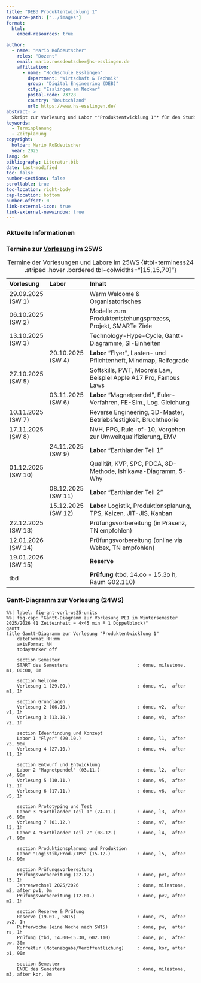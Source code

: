 ```yaml
---
title: "DEB3 Produktentwicklung 1"
resource-path: ["../images"]
format:
  html:
    embed-resources: true

author:
  - name: "Mario Roßdeutscher"
    roles: "Dozent"
    email: mario.rossdeutscher@hs-esslingen.de
    affiliation: 
      - name: "Hochschule Esslingen"
        department: "Wirtschaft & Technik"
        group: "Digital Engineering (DEB)"
        city: "Esslingen am Neckar"
        postal-code: 73728
        country: "Deutschland"
        url: https://www.hs-esslingen.de/
abstract: > 
  Skript zur Vorlesung und Labor *"Produktentwicklung 1"* für den Studiengang Digital Engineering DEB3 im Wintersemester 2025/2026
keywords:
  - Terminplanung
  - Zeitplanung
copyright: 
  holder: Mario Roßdeutscher
  year: 2025
lang: de
bibliography: Literatur.bib
date: last-modified
toc: false
number-sections: false
scrollable: true
toc-location: right-body
cap-location: bottom
number-offset: 0
link-external-icon: true
link-external-newwindow: true
---
```


<!-- -------------------------------------------------------------------------

                       Termine Wintersemester 2024/2025 DEB3

-------------------------------------------------------------------------- -->

### Aktuelle Informationen

<!-- -------------------------------------------------------------------------

::: {.callout-tip}
## Noten DE3.PRO1-V3 in HE-Online ab Freitag, 31.01.2025 EoB
Die Noten der Klausur DE3.PRO1-V3 vom 20.01.2025 sind ab **Freitag, 31.01.2025 EoB** in [HE-Online](https://heonline.hs-esslingen.de/) verfügbar!
:::


::: {.callout-tip}
## Termin zur Prüfungseinsicht DE3.PRO1-V3
Zur Vereinbarung eines individuellen Termins zur Prüfungseinsicht melden Sie sich bitte per Mail ([christian.anders@hs-esslingen.de](mailto:christian.anders@hs-esslingen.de)).
:::
-------------------------------------------------------------------------- -->


### Termine zur [Vorlesung](https://moodle.hs-esslingen.de/moodle/course/view.php?id=32955) im 25WS

<!--

CA 24WS
+-------------+------------+---------------------------------------------------------------------+
| Vorlesung   | Labor      | Inhalt                                                              |
+=============+============+=====================================================================+
| 23.09.2024  |            | Warm Welcome & Organisatorisches                                    | 
+-------------+------------+---------------------------------------------------------------------+
| 30.09.2024  |            | Modelle zum Produktentstehungsprozess, Projekt, SMARTe Ziele        | 
+-------------+------------+---------------------------------------------------------------------+
| 07.10.2024  |            | Technology-Hype-Cycle, Gantt-Diagramme, SI-Einheiten                | 
+-------------+------------+---------------------------------------------------------------------+
|             | 14.10.2024 | **Labor** "Flyer", Lasten- und Pflichtenheft, Mindmap, Reifegrade   | 
+-------------+------------+---------------------------------------------------------------------+
| 21.10.2024  |            | Softskills, PWT, Moore's Law, Beispiel Apple A17 Pro, Famous Laws   | 
+-------------+------------+---------------------------------------------------------------------+
|             | 28.10.2024 | **Labor** "Magnetpendel", Euler-Verfahren, FE-Sim., Log. Gleichung  | 
+-------------+------------+---------------------------------------------------------------------+
| 04.11.2024  |            | Reverse Engineering, 3D-Master, Betriebsfestigkeit, Bruchtheorie    | 
+-------------+------------+---------------------------------------------------------------------+
| 11.11.2024  |            | NVH, PPG, Rule-of-10, Vorgehen zur Umweltqualifizierung, EMV        | 
+-------------+------------+---------------------------------------------------------------------+
|             | 18.11.2024 | **Labor** "Earthlander Teil 1"                                      | 
+-------------+------------+---------------------------------------------------------------------+
| 25.11.2024  |            | Qualität, KVP, SPC, PDCA, 8D-Methode, Ishikawa-Diagramm, 5-Why      | 
+-------------+------------+---------------------------------------------------------------------+
|             | 02.12.2024 | **Labor** "Earthlander Teil 2"                                      | 
+-------------+------------+---------------------------------------------------------------------+
| 09.12.2024  |            | Labor Logistik, Produktionsplanung, TPS, Kaizen, JIT-JIS, Kanban    | 
+-------------+------------+---------------------------------------------------------------------+
| 16.12.2024  |            | Prüfungsvorbereitung (in Präsenz, TN empfohlen)                     | 
+-------------+------------+---------------------------------------------------------------------+
| 13.01.2025  |            | Prüfungsvorbereitung (online via Webex, TN empfohlen)               | 
+-------------+------------+---------------------------------------------------------------------+
| 20.01.2025  |            | **Prüfung** (20.01.2025, 14.oo - 15.3o h, Raum G02.110)             | 
+-------------+------------+---------------------------------------------------------------------+
: Termine der Vorlesungen und Labore im Wintersemester 2024/2025 {#tbl-terminess24 .striped .hover .bordered tbl-colwidths="[15,15,70]"}


-->

| Vorlesung             | Labor                  | Inhalt                                                              |
|:----------------------|:-----------------------|:--------------------------------------------------------------------|
| 29.09.2025<br>(SW 1)  |                        | Warm Welcome & Organisatorisches                                    |
| 06.10.2025<br>(SW 2)  |                        | Modelle zum Produktentstehungsprozess, Projekt, SMARTe Ziele        |
| 13.10.2025<br>(SW 3)  |                        | Technology-Hype-Cycle, Gantt-Diagramme, SI-Einheiten                |
|                        | 20.10.2025<br>(SW 4)  | **Labor** "Flyer", Lasten- und Pflichtenheft, Mindmap, Reifegrade   |
| 27.10.2025<br>(SW 5)  |                        | Softskills, PWT, Moore's Law, Beispiel Apple A17 Pro, Famous Laws   |
|                        | 03.11.2025<br>(SW 6)  | **Labor** "Magnetpendel", Euler-Verfahren, FE-Sim., Log. Gleichung  |
| 10.11.2025<br>(SW 7)  |                        | Reverse Engineering, 3D-Master, Betriebsfestigkeit, Bruchtheorie    |
| 17.11.2025<br>(SW 8)  |                        | NVH, PPG, Rule-of-10, Vorgehen zur Umweltqualifizierung, EMV        |
|                        | 24.11.2025<br>(SW 9)  | **Labor** "Earthlander Teil 1"                                      |
| 01.12.2025<br>(SW 10) |                        | Qualität, KVP, SPC, PDCA, 8D-Methode, Ishikawa-Diagramm, 5-Why      |
|                        | 08.12.2025<br>(SW 11) | **Labor** "Earthlander Teil 2"                                      |
|                       | 15.12.2025<br>(SW 12)  | **Labor** Logistik, Produktionsplanung, TPS, Kaizen, JIT-JIS, Kanban    |
| 22.12.2025<br>(SW 13) |                        | Prüfungsvorbereitung (in Präsenz, TN empfohlen)                     |
| 12.01.2026<br>(SW 14) |                        | Prüfungsvorbereitung (online via Webex, TN empfohlen)               |
| 19.01.2026<br>(SW 15) |                        | **Reserve**                                                         |
| tbd       <br>        |                        | **Prüfung** (tbd, 14.oo - 15.3o h, Raum G02.110)                    |
: Termine der Vorlesungen und Labore im 25WS {#tbl-terminess24 .striped .hover .bordered tbl-colwidths="[15,15,70]"}


### Gantt-Diagramm zur Vorlesung (24WS)

<!--
CA 24 WS 


```mermaid
%%| fig-width: 
%%| label: fig-label-gntvorlesungpe1
%%| fig-cap: "Gantt-Diagramm zur Vorlesung PE1 im Wintersemester 2024/2025 (1 Zeiteinheit = 4x45min)"
gantt
title Gantt-Diagramm zur Vorlesung "Produktentwicklung 1"
    dateFormat HH:mm
    axisFormat %H
    todayMarker off

    section Welcome
    START des Semesters: done, milestone, m1, 00:00, 0m
    Vorlesung 1 (23.09.) : done, t1, after m1, 1h
    section Grundlagen
    Vorlesung 2 (30.09.) : done, t2, after t1, 1h
    Vorlesung 3 (07.10.) : done, t3, after t2, 1h
    section Ideenfindung und Konzept
    Labor 1 "Flyer" (14.10.): done, l1, after t3, 90m
    Vorlesung 4 (21.10.) : done, t4, after l1, 1h
    section Entwurf und Entwicklung
    Labor 2 "Magnetpendel" (28.10.) : done, l2, after t4, 90m
    Vorlesung 5 (04.11.) : done, t5, after l2, 1h
    Vorlesung 6 (11.11.) : done, t6, after t5, 1h
    section Prototyping und Test
    Labor 3 "Earthlander Teil 1" (18.11.) : done, l3, after t6, 90m
    Vorlesung 7 (25.11.) : done, t7, after l3, 1h
    Labor 4 "Earthlander Teil 2" (02.12.) : done, l4, after t7, 90m
    section Produktionsplanung und Produktion
    Vorlesung 8 (09.12.): done, t8, after l4, 1h
    section Prüfungsvorbereitung
    Prüfungsvorbereitung (16.12.) : done, t9, after t8, 1h
    Jahreswechsel 2024/2025 : done, milestone, m2, after t9, 0m
    Prüfungsvorbereitung (13.01.) : done, t10, after m2, 1h
    section Prüfung
    Prüfung (20.01.2025 14.oo - 15.3o h, Raum G02.110): done, p1, after t10, 30m
    Korrektur (Noten sind ab 31.01. in HE-Online verfügbar) : done, t11, after p1, 90m
    ENDE des Semesters : done, milestone, m3, after t11, 0m
```



Mario - mit Terminen (Achse unten nicht lesbar) 24 WS 


```mermaid
%%| label: fig-gnt-vorl-ws25
%%| fig-cap: "Gantt-Diagramm zur Vorlesung PE1 im Wintersemester 2025/2026 (Aktivitäten dauern bis zum nächsten Termin)"
gantt
    title Gantt-Diagramm zur Vorlesung "Produktentwicklung 1" (WS 2025/2026)
    dateFormat  YYYY-MM-DD
    axisFormat  %d.%m.%Y
    todayMarker off

    section Semester
    START des Semesters                       : milestone, m1, 2025-09-29, 0d

    section Welcome
    Vorlesung 1 (29.09.)                      : v1,  2025-09-29, 2025-10-06

    section Grundlagen
    Vorlesung 2 (06.10.)                      : v2,  2025-10-06, 2025-10-13
    Vorlesung 3 (13.10.)                      : v3,  2025-10-13, 2025-10-20

    section Ideenfindung & Konzept
    Labor 1 "Flyer" (20.10.)                  : l1,  2025-10-20, 2025-10-27
    Vorlesung 4 (27.10.)                      : v4,  2025-10-27, 2025-11-03

    section Entwurf & Entwicklung
    Labor 2 "Magnetpendel" (03.11.)           : l2,  2025-11-03, 2025-11-10
    Vorlesung 5 (10.11.)                      : v5,  2025-11-10, 2025-11-17
    Vorlesung 6 (17.11.)                      : v6,  2025-11-17, 2025-11-24

    section Prototyping & Test
    Labor 3 "Earthlander 1" (24.11.)          : l3,  2025-11-24, 2025-12-01
    Vorlesung 7 (01.12.)                      : v7,  2025-12-01, 2025-12-08
    Labor 4 "Earthlander 2" (08.12.)          : l4,  2025-12-08, 2025-12-15
    Labor 5 "Logistik/Prod./TPS" (15.12.)     : l5,  2025-12-15, 2025-12-22

    section Prüfungsvorbereitung
    Vorbereitung (22.12.)                     : pv1, 2025-12-22, 2026-01-12
    Vorbereitung (12.01.)                     : pv2, 2026-01-12, 2026-01-19

    section Reserve & Prüfung
    Reserve (19.01., SW15)                    : v15, 2026-01-19, 2026-01-26
    Pufferwoche (eine Woche nach SW15)        : pw,  2026-01-26, 2026-02-02
    Prüfung (tbd, 14.oo–15.3o, G02.110)       : milestone, px, 2026-02-02, 0d

    section Semester
    ENDE des Semesters                        : milestone, m3, after px, 0d

```

-->

```mermaid
%%| label: fig-gnt-vorl-ws25-units
%%| fig-cap: "Gantt-Diagramm zur Vorlesung PE1 im Wintersemester 2025/2026 (1 Zeiteinheit = 4×45 min ≙ 1 Doppelblock)"
gantt
title Gantt-Diagramm zur Vorlesung "Produktentwicklung 1"
    dateFormat HH:mm
    axisFormat %H
    todayMarker off

    section Semester
    START des Semesters                          : done, milestone, m1, 00:00, 0m

    section Welcome
    Vorlesung 1 (29.09.)                         : done, v1,  after m1, 1h

    section Grundlagen
    Vorlesung 2 (06.10.)                         : done, v2,  after v1, 1h
    Vorlesung 3 (13.10.)                         : done, v3,  after v2, 1h

    section Ideenfindung und Konzept
    Labor 1 "Flyer" (20.10.)                     : done, l1,  after v3, 90m
    Vorlesung 4 (27.10.)                         : done, v4,  after l1, 1h

    section Entwurf und Entwicklung
    Labor 2 "Magnetpendel" (03.11.)              : done, l2,  after v4, 90m
    Vorlesung 5 (10.11.)                         : done, v5,  after l2, 1h
    Vorlesung 6 (17.11.)                         : done, v6,  after v5, 1h

    section Prototyping und Test
    Labor 3 "Earthlander Teil 1" (24.11.)        : done, l3,  after v6, 90m
    Vorlesung 7 (01.12.)                         : done, v7,  after l3, 1h
    Labor 4 "Earthlander Teil 2" (08.12.)        : done, l4,  after v7, 90m

    section Produktionsplanung und Produktion
    Labor "Logistik/Prod./TPS" (15.12.)          : done, l5,  after l4, 90m

    section Prüfungsvorbereitung
    Prüfungsvorbereitung (22.12.)                : done, pv1, after l5, 1h
    Jahreswechsel 2025/2026                      : done, milestone, m2, after pv1, 0m
    Prüfungsvorbereitung (12.01.)                : done, pv2, after m2, 1h

    section Reserve & Prüfung
    Reserve (19.01., SW15)                       : done, rs,  after pv2, 1h
    Pufferwoche (eine Woche nach SW15)           : done, pw,  after rs, 1h
    Prüfung (tbd, 14.00–15.30, G02.110)          : done, p1,  after pw, 30m
    Korrektur (Notenabgabe/Veröffentlichung)     : done, kor, after p1, 90m

    section Semester
    ENDE des Semesters                           : done, milestone, m3, after kor, 0m

```

<!--
::: {.callout-important}
## Prüfungstermin DEB3 "Produktentwicklung 1" im WS2024/2025
**Montag, 20. Januar 2025, 14.oo - 15.30 h**!
WICHTIG! Bitte mindestens **15 Minuten VOR Beginn der Prüfung** im Prüfungsraum (**Raum G02.110**) eintreffen! (Diese 15 Minuten sind die absolute DEADLINE!) Ein früheres, deutlich stressfreies Erscheinen wird dringendst empfohlen!!! (Tipp: 30 Minuten vor Beginn der Prüfung). 
:::

::: {.callout-warning}
## ÄNDERUNGEN BEI ZEITEN VON VORLESUNGEN UND LABOREN!
Abweichend vom Raster der Vorlesungs-Zeiten der Hochschule Esslingen werden die Zeiten der Vorlesung und Labore *"Produktentwicklung 1"* im Wintersemester 2024/2025 in einem abweichenden Zeitraster erfolgen. Diese Abweichung gründet auf Wünschen und Vorschlägen der Studierenden und ist gültig, bis von Seiten der Studierenden oder des Dozenten oder der Hochschule andere Wünsche und Vorschläge geäußert werden. Für den Fall, dass kein gemeinsam getragener Vorschlag zum Zeitraster erreicht werden kann gelten die Zeitvorgaben der Hochschule Esslingen. Die [Bringschuld](https://de.wikipedia.org/wiki/Bringschuld#Informationsverwaltung) für Anregungen zu Änderungen am jeweils gültigen Zeitraster liegt beim jeweils mit dem aktuell gültigen Zeitraster Unzufriedenen.
:::

### Vorlesungs-Zeiten PE1 im WS2024/2025 (ab 30.09.2024)

**11:30 bis 12:45 Uhr → Vorlesung**
12:45 bis 13:15 Uhr → Pause
**13:15 bis 15:00 Uhr → Vorlesung**


### Labor-Zeiten PE1 im WS2024/2025 (ab 30.09.2024)

**11:30 bis 12:30 Uhr → Labor**
12:30 bis 13:00 Uhr → Pause
**13:00 bis 16:30 Uhr → Labor**



### Vorlesungs-Zeiten lt. Hochschule Esslingen
 
1.	Stunde: 8:00 bis 9:30 Uhr
2.	Stunde: 9:45 bis 11:15 Uhr
3.	Stunde: **11:30 bis 13:00 Uhr → Vorlesung/Labor**
4.	Stunde: 13:00 bis 14:00 Uhr → Pause
5.	Stunde: **14:00 bis 15:30 Uhr → Vorlesung/Labor**
6.	Stunde: **15:45 bis 17:15 Uhr → Labor**
7.	Stunde: 17:30 bis 19:00 Uhr

<!--
### Gantt-Diagramme zu den Vorlesungen im WS 2024/2025

```mermaid
%%| fig-width: 
%%| label: fig-label-gntvorlesung241021
%%| fig-cap: "Gantt-Diagramm zur 4. Vorlesung PE1 am 2024-10-21"
gantt
title Gantt-Diagramm zur 4. Vorlesung PE1 am 2024-10-21
    dateFormat HH:mm
    axisFormat %H:%M
    todayMarker off

    section V4.1
    Softskills (Kapitel 6) : t1, 11:30, 75m

    section Pause
    Mittagspause: done, p1, after t1, 30m
   
    section V4.2
    Rezept Brownies : t2, after p1, 5m
    PWT (Kapitel 3.1) : t3, after t2, 25m
    Apple A17 Pro SoC : t4, after t3, 45m
    Famous Laws : t5, after t4, 30m
```


```mermaid
%%| fig-width: 
%%| label: fig-label-gntvorlesung241104
%%| fig-cap: "Gantt-Diagramm zur 5. Vorlesung PE1 am 2024-11-04"
gantt
title Gantt-Diagramm zur 5. Vorlesung PE1 am 2024-11-04
    dateFormat HH:mm
    axisFormat %H:%M
    todayMarker off

    section V5.1
    Rückblick Labor Magnetpendel : t1, 11:30, 30m
    Reverse Engineering (Kapitel 3.3) : t2, after t1, 45m

    section Pause
    Mittagspause : done, p1, after t2, 30m
   
    section V5.2
    Reverse Engineering (Kapitel 3.3) : t3, after p1, 15m
    3D-Master (Kapitel 3.6) : t4, after t3, 15m
    Betriebsfestigkeit (Kapitel 3.7) : t5, after t4, 50m
    Bruchtheorie (Kapitel 3.7.3) : t6, after t5, 25m
```

<!-- 
Tipp: Reverse-Engineering 15 min kürzen.
Idee: Übungsaufgabe Betriebsfestigkeit in der Vorlesung rechnen.
-->

<!--
```mermaid
%%| fig-width: 
%%| label: fig-label-gntvorlesung241111
%%| fig-cap: "Gantt-Diagramm zur 6. Vorlesung PE1 am 2024-11-11"
gantt
title Gantt-Diagramm zur 6. Vorlesung PE1 am 2024-11-11
    dateFormat HH:mm
    axisFormat %H:%M
    todayMarker off

    section V6.1
    Rückblick Betriebsfestigkeit + Video Wind Turbine Blade Fatigue Testing : t1, 11:30, 30m
    NVH (Kapitel 3.8) : t2, after t1, 15m
    Kostenbeeinflussung im PEP (Kapitel 3.9.1) : t3, after t2, 30m

    section Pause
    Mittagspause : done, p1, after t3, 30m
   
    section V6.2
    Rule-of-10 + PPG (Kapitel 3.9.2 + 3.9.3) : t4, after p1, 15m
    Besichtigung Klimaschrank : crit, t5, after t4, 15m
    Umweltqualifizierung (Kapitel 4.3) : t6, after t5, 75m
```
-->

<!--
### Gantt-Diagramme zur Prüfungsvorbereitung im WS 2024/2025

```mermaid
%%| fig-width: 
%%| label: fig-label-gntpv1_241216
%%| fig-cap: "Gantt-Diagramm zur 1. Prüfungsvorbereitung PE1 am 2024-12-16"
gantt
title Gantt-Diagramm zur 1. Prüfungsvorbereitung PE1 am 2024-12-16
    dateFormat HH:mm
    axisFormat %H:%M
    todayMarker off

    section PV1.1
    Skript PE1 Version WS24/25 ist in Moodle online (→ Freeze der prüfungsrelevanten Inhalte ist erfolgt) : crit, milestone, m1, 11:30, 0m
    Gemeinsame Sichtung der im Skript im Semester ergänzten und geänderten Inhalte : t1, after m1, 60m
    Feedback zu den zurückliegenden Vorlesungen und Laboren : t2, after t1, 15m
    section Pause
    Mittagspause : done, p1, after t2, 30m
   
    section PV1.2
    HTML-Dokument zur Prüfungsvorbereitung ist in Moodle online: crit, milestone, m2, after p1, 0m
    Q & A (in Präsenz, TN freiwillig) : t3, after p1, 105m
```


```mermaid
%%| fig-width: 
%%| label: fig-label-gntpv2_250113
%%| fig-cap: "Gantt-Diagramm zur 2. Prüfungsvorbereitung PE1 am 2025-01-13"
gantt
title Gantt-Diagramm zur 2. Prüfungsvorbereitung PE1 am 2025-01-13
    dateFormat HH:mm
    axisFormat %H:%M
    todayMarker off

    section PV2.1
    Templates der Prüfungsfragen Version WS24/25 ist in Moodle online : crit, milestone, m1, 11:30, 0m
    Q & A (online via Webex, TN freiwillig) : t1, 11:30, 75m

    section Pause
    Mittagspause : done, p1, after t1, 30m
   
    section PV2.2
    Q & A (online via Webex, TN freiwillig) : t2, after p1, 105m
```
-->

<!--
::: {.callout-important}
## Fragen zur Prüfungsvorbereitung?
Bei Fragen zur Prüfungsvorbereitung melden Sie sich bitte gerne jederzeit mit Ihrer Frage oder zur Vereinbarung eines individuellen [Webex-Meetings](https://hs-esslingen.webex.com/meet/christian.anders) per Mail ([christian.anders@hs-esslingen.de](mailto:christian.anders@hs-esslingen.de)).
:::
-->